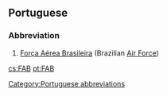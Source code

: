 ==Portuguese==

===Abbreviation===
{{head|pt}}

# [[Força Aérea Brasileira]] (Brazilian [[Air Force]])

[[Category:Portuguese abbreviations]]

[[cs:FAB]]
[[pt:FAB]]